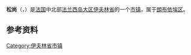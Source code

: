 {{noteTA|G1=法国地名}}
{{Infobox French commune
|name                   = 松尚
|native_name            = [[市镇_(法国)|市镇]]
|arrondissement         = [[朗布依埃区|朗布依埃区]]
}}
'''松尚'''（{{lang-fr|Sonchamp}}，{{IPA-fr|sɔ̃ʃɑ̃|-|LL-Q150 (fra)-Jules78120-Sonchamp.wav}}）是[[法国|法国]]中北部[[法兰西岛大区|法兰西岛大区]][[伊夫林省|伊夫林省]]的一个[[市镇_(法国)|市镇]]，属于[[朗布依埃区|朗布依埃区]]。 

== 参考资料 ==
{{Reflist}}

{{伊夫林省市镇}}
[[Category:伊夫林省市镇|Category:伊夫林省市镇]]
